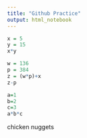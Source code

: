 ```yaml
---
title: "Github Practice"
output: html_notebook
---
```


```r
x = 5
y = 15
x*y
```
```r
w = 136
p = 384
z = (w*p)+x
z-p
```

```r
a=1
b=2
c=3
a*b*c
```

chicken nuggets